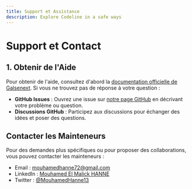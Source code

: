 ```yaml
---
title: Support et Assistance
description: Explore Codeline in a safe ways
---
```


# Support et Contact

## 1. Obtenir de l'Aide

Pour obtenir de l'aide, consultez d'abord la [documentation officielle de Galsenext](https://galsenext-docs.vercel.app/docs). Si vous ne trouvez pas de réponse à votre question :

- **GitHub Issues** : Ouvrez une issue sur [notre page GitHub](https://github.com/mouhamedhanne/Galsenext) en décrivant votre problème ou question.
- **Discussions GitHub** : Participez aux discussions pour échanger des idées et poser des questions.

## Contacter les Mainteneurs

Pour des demandes plus spécifiques ou pour proposer des collaborations, vous pouvez contacter les mainteneurs :

- Email : mouhamedhanne72@gmail.com
- LinkedIn : [Mouhamed El Malick HANNE](https://www.linkedin.com/in/mouhamed-el-malick-hanne-99199a2a6/)
- Twitter : [@MouhamedHanne13](https://twitter.com/@MouhamedHanne13)
